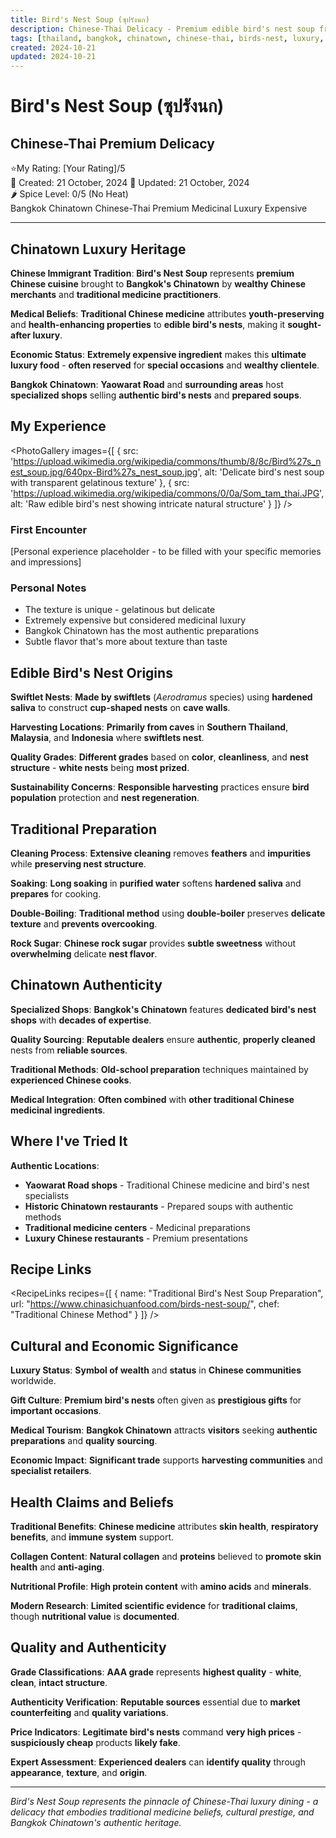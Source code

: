 ```yaml
---
title: Bird's Nest Soup (ซุปรังนก)
description: Chinese-Thai Delicacy - Premium edible bird's nest soup from Bangkok Chinatown
tags: [thailand, bangkok, chinatown, chinese-thai, birds-nest, luxury, medicinal, soup, premium, expensive, collagen]
created: 2024-10-21
updated: 2024-10-21
---
```



# Bird's Nest Soup (ซุปรังนก)
## Chinese-Thai Premium Delicacy

<div className="food-rating">
  <span className="star">⭐</span>My Rating: [Your Rating]/5
</div>

<div className="food-metadata">
  <span className="food-date">📅 Created: 21 October, 2024</span>
  <span className="food-date">🔄 Updated: 21 October, 2024</span>
</div>


<div className="spice-level">
  🌶️ Spice Level: 0/5 (No Heat)
</div>


<div className="food-tags">
  <span className="food-tag">Bangkok Chinatown</span>
  <span className="food-tag">Chinese-Thai</span>
  <span className="food-tag">Premium</span>
  <span className="food-tag">Medicinal</span>
  <span className="food-tag">Luxury</span>
  <span className="food-tag">Expensive</span>
</div>


---

## Chinatown Luxury Heritage

**Chinese Immigrant Tradition**: **Bird's Nest Soup** represents **premium Chinese cuisine** brought to **Bangkok's Chinatown** by **wealthy Chinese merchants** and **traditional medicine practitioners**.

**Medical Beliefs**: **Traditional Chinese medicine** attributes **youth-preserving** and **health-enhancing properties** to **edible bird's nests**, making it **sought-after luxury**.

**Economic Status**: **Extremely expensive ingredient** makes this **ultimate luxury food** - **often reserved** for **special occasions** and **wealthy clientele**.

**Bangkok Chinatown**: **Yaowarat Road** and **surrounding areas** host **specialized shops** selling **authentic bird's nests** and **prepared soups**.

## My Experience

<PhotoGallery
  images={[
    { src: 'https://upload.wikimedia.org/wikipedia/commons/thumb/8/8c/Bird%27s_nest_soup.jpg/640px-Bird%27s_nest_soup.jpg', alt: 'Delicate bird\'s nest soup with transparent gelatinous texture' },
    { src: 'https://upload.wikimedia.org/wikipedia/commons/0/0a/Som_tam_thai.JPG', alt: 'Raw edible bird\'s nest showing intricate natural structure' }
  ]}
/>

### First Encounter
[Personal experience placeholder - to be filled with your specific memories and impressions]

### Personal Notes
- The texture is unique - gelatinous but delicate
- Extremely expensive but considered medicinal luxury
- Bangkok Chinatown has the most authentic preparations
- Subtle flavor that's more about texture than taste

## Edible Bird's Nest Origins

**Swiftlet Nests**: **Made by swiftlets** (*Aerodramus* species) using **hardened saliva** to construct **cup-shaped nests** on **cave walls**.

**Harvesting Locations**: **Primarily from caves** in **Southern Thailand**, **Malaysia**, and **Indonesia** where **swiftlets nest**.

**Quality Grades**: **Different grades** based on **color**, **cleanliness**, and **nest structure** - **white nests** being **most prized**.

**Sustainability Concerns**: **Responsible harvesting** practices ensure **bird population** protection and **nest regeneration**.

## Traditional Preparation

**Cleaning Process**: **Extensive cleaning** removes **feathers** and **impurities** while **preserving nest structure**.

**Soaking**: **Long soaking** in **purified water** softens **hardened saliva** and **prepares** for cooking.

**Double-Boiling**: **Traditional method** using **double-boiler** preserves **delicate texture** and **prevents overcooking**.

**Rock Sugar**: **Chinese rock sugar** provides **subtle sweetness** without **overwhelming** delicate **nest flavor**.

## Chinatown Authenticity

**Specialized Shops**: **Bangkok's Chinatown** features **dedicated bird's nest shops** with **decades of expertise**.

**Quality Sourcing**: **Reputable dealers** ensure **authentic**, **properly cleaned** nests from **reliable sources**.

**Traditional Methods**: **Old-school preparation** techniques maintained by **experienced Chinese cooks**.

**Medical Integration**: **Often combined** with **other traditional Chinese medicinal ingredients**.

## Where I've Tried It

<MapEmbed
  location="Bangkok Chinatown (Yaowarat)"
  description="Traditional Chinese medicine shops and restaurants in Thailand's historic Chinatown"
/>

**Authentic Locations**:
- **Yaowarat Road shops** - Traditional Chinese medicine and bird's nest specialists
- **Historic Chinatown restaurants** - Prepared soups with authentic methods
- **Traditional medicine centers** - Medicinal preparations
- **Luxury Chinese restaurants** - Premium presentations

## Recipe Links

<RecipeLinks
  recipes={[
    {
      name: "Traditional Bird's Nest Soup Preparation",
      url: "https://www.chinasichuanfood.com/birds-nest-soup/",
      chef: "Traditional Chinese Method"
    }
  ]}
/>

## Cultural and Economic Significance

**Luxury Status**: **Symbol of wealth** and **status** in **Chinese communities** worldwide.

**Gift Culture**: **Premium bird's nests** often given as **prestigious gifts** for **important occasions**.

**Medical Tourism**: **Bangkok Chinatown** attracts **visitors** seeking **authentic preparations** and **quality sourcing**.

**Economic Impact**: **Significant trade** supports **harvesting communities** and **specialist retailers**.

## Health Claims and Beliefs

**Traditional Benefits**: **Chinese medicine** attributes **skin health**, **respiratory benefits**, and **immune system** support.

**Collagen Content**: **Natural collagen** and **proteins** believed to **promote skin health** and **anti-aging**.

**Nutritional Profile**: **High protein content** with **amino acids** and **minerals**.

**Modern Research**: **Limited scientific evidence** for **traditional claims**, though **nutritional value** is **documented**.

## Quality and Authenticity

**Grade Classifications**: **AAA grade** represents **highest quality** - **white**, **clean**, **intact structure**.

**Authenticity Verification**: **Reputable sources** essential due to **market counterfeiting** and **quality variations**.

**Price Indicators**: **Legitimate bird's nests** command **very high prices** - **suspiciously cheap** products **likely fake**.

**Expert Assessment**: **Experienced dealers** can **identify quality** through **appearance**, **texture**, and **origin**.

---

*Bird's Nest Soup represents the pinnacle of Chinese-Thai luxury dining - a delicacy that embodies traditional medicine beliefs, cultural prestige, and Bangkok Chinatown's authentic heritage.*